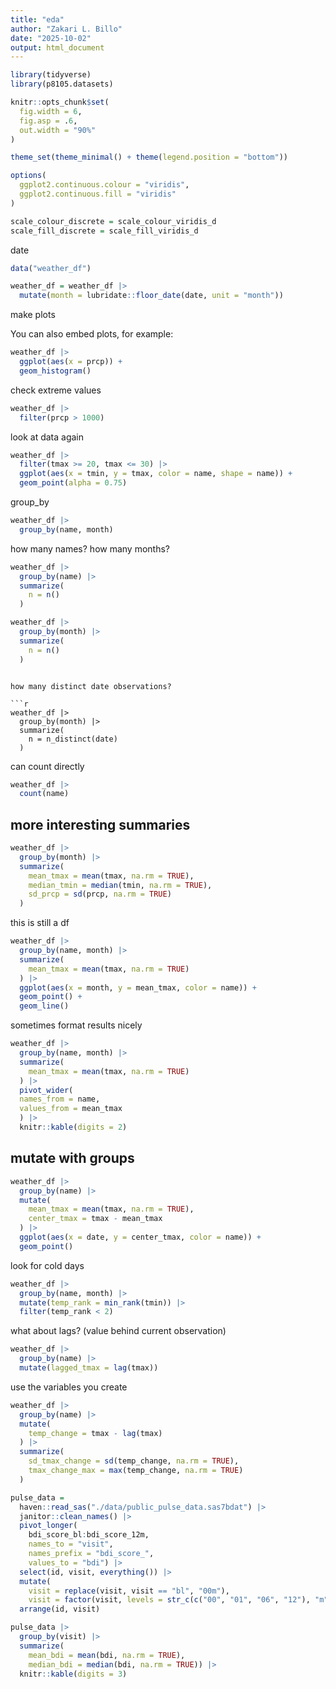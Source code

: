 ```yaml
---
title: "eda"
author: "Zakari L. Billo"
date: "2025-10-02"
output: html_document
---
```


```r
library(tidyverse)
library(p8105.datasets)

knitr::opts_chunk$set(
  fig.width = 6,
  fig.asp = .6,
  out.width = "90%"
)

theme_set(theme_minimal() + theme(legend.position = "bottom"))

options(
  ggplot2.continuous.colour = "viridis",
  ggplot2.continuous.fill = "viridis"
)

scale_colour_discrete = scale_colour_viridis_d
scale_fill_discrete = scale_fill_viridis_d
```

date

```r
data("weather_df")

weather_df = weather_df |>
  mutate(month = lubridate::floor_date(date, unit = "month"))
```

make plots

You can also embed plots, for example:

```r
weather_df |>
  ggplot(aes(x = prcp)) +
  geom_histogram()
```

check extreme values 

```r
weather_df |>
  filter(prcp > 1000)
```

look at data again 

```r
weather_df |>
  filter(tmax >= 20, tmax <= 30) |>
  ggplot(aes(x = tmin, y = tmax, color = name, shape = name)) +
  geom_point(alpha = 0.75)
```
group_by 

```r
weather_df |>
  group_by(name, month)
```
how many names? how many months?

```r
weather_df |>
  group_by(name) |>
  summarize(
    n = n()
  )

weather_df |>
  group_by(month) |>
  summarize(
    n = n()
  )
```
```

how many distinct date observations?

```r
weather_df |>
  group_by(month) |>
  summarize(
    n = n_distinct(date)
  )
```

can count directly 

```r
weather_df |>
  count(name)
```

## more interesting summaries

```r
weather_df |>
  group_by(month) |>
  summarize(
    mean_tmax = mean(tmax, na.rm = TRUE),
    median_tmin = median(tmin, na.rm = TRUE),
    sd_prcp = sd(prcp, na.rm = TRUE)
  )
```

this is still a df

```r
weather_df |>
  group_by(name, month) |>
  summarize(
    mean_tmax = mean(tmax, na.rm = TRUE) 
  ) |>
  ggplot(aes(x = month, y = mean_tmax, color = name)) +
  geom_point() +
  geom_line()
```

sometimes format results nicely 

```r
weather_df |>
  group_by(name, month) |>
  summarize(
    mean_tmax = mean(tmax, na.rm = TRUE) 
  ) |>
  pivot_wider(
  names_from = name,
  values_from = mean_tmax
  ) |>
  knitr::kable(digits = 2)
```

## mutate with groups 

```r
weather_df |>
  group_by(name) |>
  mutate(
    mean_tmax = mean(tmax, na.rm = TRUE),
    center_tmax = tmax - mean_tmax
  ) |>
  ggplot(aes(x = date, y = center_tmax, color = name)) +
  geom_point()
```

look for cold days 

```r
weather_df |>
  group_by(name, month) |>
  mutate(temp_rank = min_rank(tmin)) |>
  filter(temp_rank < 2)
```

what about lags? (value behind current observation) 

```r
weather_df |>
  group_by(name) |>
  mutate(lagged_tmax = lag(tmax))
```

use the variables you create 
```r
weather_df |> 
  group_by(name) |>
  mutate(
    temp_change = tmax - lag(tmax)
  ) |>
  summarize(
    sd_tmax_change = sd(temp_change, na.rm = TRUE),
    tmax_change_max = max(temp_change, na.rm = TRUE)
  )
```

```r
pulse_data = 
  haven::read_sas("./data/public_pulse_data.sas7bdat") |>
  janitor::clean_names() |>
  pivot_longer(
    bdi_score_bl:bdi_score_12m,
    names_to = "visit", 
    names_prefix = "bdi_score_",
    values_to = "bdi") |>
  select(id, visit, everything()) |>
  mutate(
    visit = replace(visit, visit == "bl", "00m"),
    visit = factor(visit, levels = str_c(c("00", "01", "06", "12"), "m"))) |>
  arrange(id, visit)

pulse_data |> 
  group_by(visit) |> 
  summarize(
    mean_bdi = mean(bdi, na.rm = TRUE),
    median_bdi = median(bdi, na.rm = TRUE)) |> 
  knitr::kable(digits = 3)
```



